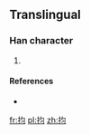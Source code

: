 ==Translingual==

===Han character===
{{Han char|rn=64|rad=手|as=04|sn=7|four=|canj=手心戈一 (QPIM), 手心一一 (QPMM), XX手心一 (XXQPM)}}

# {{defn|Han|sort=手04}}

====References====
* {{Han ref|kx=0422.121|hdz=31841.041|uh=62A3|ud=25251}}

[[fr:抣]]
[[pl:抣]]
[[zh:抣]]